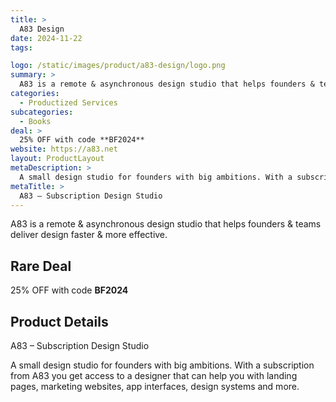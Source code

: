 ```yaml
---
title: >
  A83 Design
date: 2024-11-22
tags:

logo: /static/images/product/a83-design/logo.png
summary: >
  A83 is a remote & asynchronous design studio that helps founders & teams deliver design faster & more effective.
categories:
  - Productized Services
subcategories:
  - Books
deal: >
  25% OFF with code **BF2024**
website: https://a83.net
layout: ProductLayout
metaDescription: >
  A small design studio for founders with big ambitions. With a subscription from A83 you get access to a designer that can help you with landing pages, marketing websites, app interfaces, design systems and more.
metaTitle: >
  A83 – Subscription Design Studio
---
```

A83 is a remote & asynchronous design studio that helps founders & teams deliver design faster & more effective.

## Rare Deal

25% OFF with code **BF2024**

## Product Details
A83 – Subscription Design Studio

A small design studio for founders with big ambitions. With a subscription from A83 you get access to a designer that can help you with landing pages, marketing websites, app interfaces, design systems and more.
